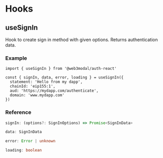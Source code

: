 
# Hooks

## useSignIn

Hook to create sign in method with given options. Returns authentication data.

### Example

```tsx
import { useSignIn } from '@web3modal/auth-react'

const { signIn, data, error, loading } = useSignIn({
  statement: 'Hello from my dapp',
  chainId: 'eip155:1',
  aud: 'https://mydapp.com/authenticate',
  domain: 'www.mydapp.com'
})
```

### Reference

```ts
signIn: (options?: SignInOptions) => Promise<SignInData>
```

```ts
data: SignInData
```

```ts
error: Error | unknown
```

```ts
loading: boolean
```

<SignInReference />

